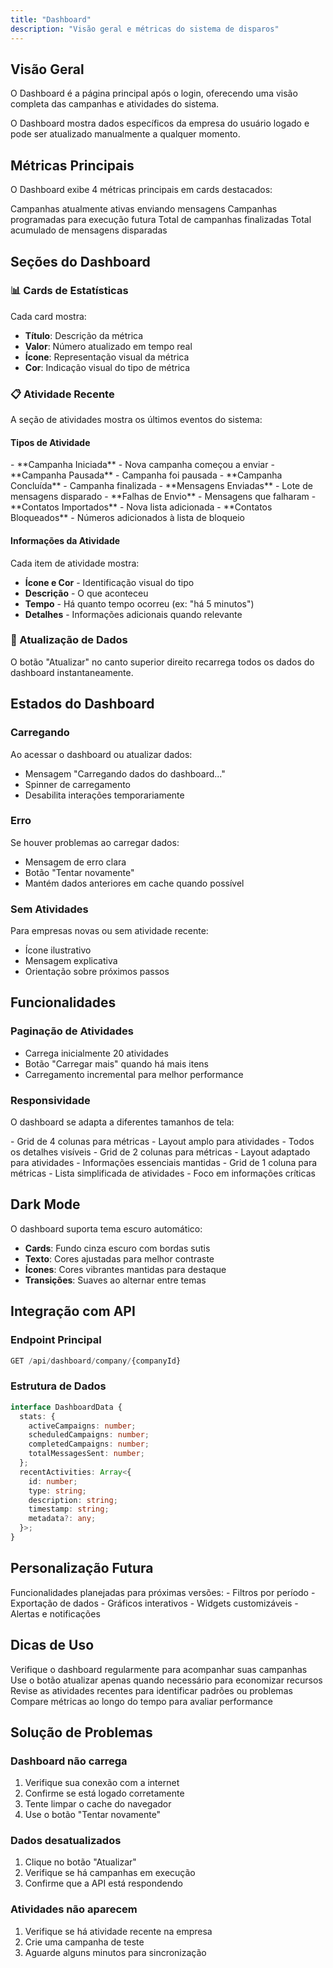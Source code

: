 ```yaml
---
title: "Dashboard"
description: "Visão geral e métricas do sistema de disparos"
---
```


## Visão Geral

O Dashboard é a página principal após o login, oferecendo uma visão completa das campanhas e atividades do sistema.

<Note>
  O Dashboard mostra dados específicos da empresa do usuário logado e pode ser atualizado manualmente a qualquer momento.
</Note>

## Métricas Principais

O Dashboard exibe 4 métricas principais em cards destacados:

<CardGroup cols={2}>
  <Card title="Campanhas em Andamento" icon="play" color="#3b82f6">
    Campanhas atualmente ativas enviando mensagens
  </Card>
  <Card title="Campanhas Agendadas" icon="clock" color="#eab308">
    Campanhas programadas para execução futura
  </Card>
  <Card title="Campanhas Concluídas" icon="check-circle" color="#10b981">
    Total de campanhas finalizadas
  </Card>
  <Card title="Mensagens Enviadas" icon="message-square" color="#8b5cf6">
    Total acumulado de mensagens disparadas
  </Card>
</CardGroup>

## Seções do Dashboard

### 📊 Cards de Estatísticas

Cada card mostra:
- **Título**: Descrição da métrica
- **Valor**: Número atualizado em tempo real
- **Ícone**: Representação visual da métrica
- **Cor**: Indicação visual do tipo de métrica

### 📋 Atividade Recente

A seção de atividades mostra os últimos eventos do sistema:

#### Tipos de Atividade

<Tabs>
  <Tab title="Campanhas">
    - **Campanha Iniciada** - Nova campanha começou a enviar
    - **Campanha Pausada** - Campanha foi pausada
    - **Campanha Concluída** - Campanha finalizada
  </Tab>
  <Tab title="Mensagens">
    - **Mensagens Enviadas** - Lote de mensagens disparado
    - **Falhas de Envio** - Mensagens que falharam
  </Tab>
  <Tab title="Contatos">
    - **Contatos Importados** - Nova lista adicionada
    - **Contatos Bloqueados** - Números adicionados à lista de bloqueio
  </Tab>
</Tabs>

#### Informações da Atividade

Cada item de atividade mostra:
- **Ícone e Cor** - Identificação visual do tipo
- **Descrição** - O que aconteceu
- **Tempo** - Há quanto tempo ocorreu (ex: "há 5 minutos")
- **Detalhes** - Informações adicionais quando relevante

### 🔄 Atualização de Dados

<Info>
O botão "Atualizar" no canto superior direito recarrega todos os dados do dashboard instantaneamente.
</Info>

## Estados do Dashboard

### Carregando

Ao acessar o dashboard ou atualizar dados:
- Mensagem "Carregando dados do dashboard..."
- Spinner de carregamento
- Desabilita interações temporariamente

### Erro

Se houver problemas ao carregar dados:
- Mensagem de erro clara
- Botão "Tentar novamente"
- Mantém dados anteriores em cache quando possível

### Sem Atividades

Para empresas novas ou sem atividade recente:
- Ícone ilustrativo
- Mensagem explicativa
- Orientação sobre próximos passos

## Funcionalidades

### Paginação de Atividades

- Carrega inicialmente 20 atividades
- Botão "Carregar mais" quando há mais itens
- Carregamento incremental para melhor performance

### Responsividade

O dashboard se adapta a diferentes tamanhos de tela:

<Tabs>
  <Tab title="Desktop">
    - Grid de 4 colunas para métricas
    - Layout amplo para atividades
    - Todos os detalhes visíveis
  </Tab>
  <Tab title="Tablet">
    - Grid de 2 colunas para métricas
    - Layout adaptado para atividades
    - Informações essenciais mantidas
  </Tab>
  <Tab title="Mobile">
    - Grid de 1 coluna para métricas
    - Lista simplificada de atividades
    - Foco em informações críticas
  </Tab>
</Tabs>

## Dark Mode

O dashboard suporta tema escuro automático:

- **Cards**: Fundo cinza escuro com bordas sutis
- **Texto**: Cores ajustadas para melhor contraste
- **Ícones**: Cores vibrantes mantidas para destaque
- **Transições**: Suaves ao alternar entre temas

## Integração com API

### Endpoint Principal

```typescript
GET /api/dashboard/company/{companyId}
```

### Estrutura de Dados

```typescript
interface DashboardData {
  stats: {
    activeCampaigns: number;
    scheduledCampaigns: number;
    completedCampaigns: number;
    totalMessagesSent: number;
  };
  recentActivities: Array<{
    id: number;
    type: string;
    description: string;
    timestamp: string;
    metadata?: any;
  }>;
}
```

## Personalização Futura

<Note>
Funcionalidades planejadas para próximas versões:
- Filtros por período
- Exportação de dados
- Gráficos interativos
- Widgets customizáveis
- Alertas e notificações
</Note>

## Dicas de Uso

<CardGroup cols={2}>
  <Card title="Monitoramento" icon="eye" color="#3b82f6">
    Verifique o dashboard regularmente para acompanhar suas campanhas
  </Card>
  <Card title="Performance" icon="gauge" color="#16a34a">
    Use o botão atualizar apenas quando necessário para economizar recursos
  </Card>
  <Card title="Atividades" icon="list" color="#8b5cf6">
    Revise as atividades recentes para identificar padrões ou problemas
  </Card>
  <Card title="Métricas" icon="chart-bar" color="#f59e0b">
    Compare métricas ao longo do tempo para avaliar performance
  </Card>
</CardGroup>

## Solução de Problemas

### Dashboard não carrega

1. Verifique sua conexão com a internet
2. Confirme se está logado corretamente
3. Tente limpar o cache do navegador
4. Use o botão "Tentar novamente"

### Dados desatualizados

1. Clique no botão "Atualizar"
2. Verifique se há campanhas em execução
3. Confirme que a API está respondendo

### Atividades não aparecem

1. Verifique se há atividade recente na empresa
2. Crie uma campanha de teste
3. Aguarde alguns minutos para sincronização
